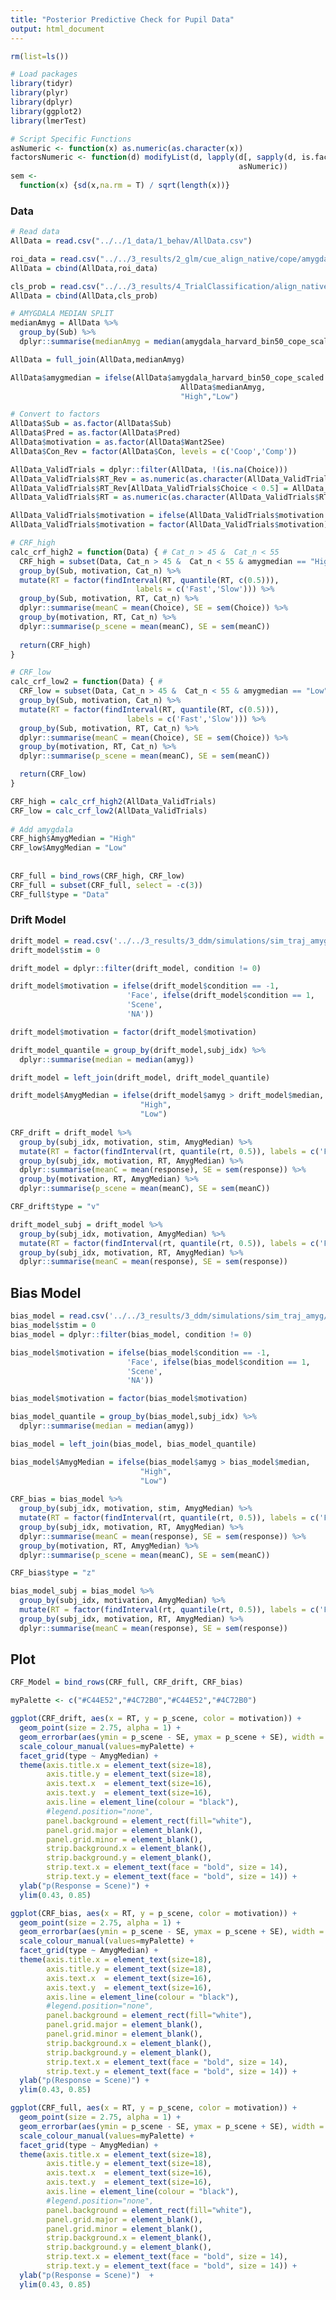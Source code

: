 ```yaml
---
title: "Posterior Predictive Check for Pupil Data"
output: html_document
---
```


```r
rm(list=ls())

# Load packages
library(tidyr)
library(plyr)
library(dplyr)
library(ggplot2)
library(lmerTest)

# Script Specific Functions
asNumeric <- function(x) as.numeric(as.character(x))
factorsNumeric <- function(d) modifyList(d, lapply(d[, sapply(d, is.factor)],   
                                                   asNumeric))
sem <- 
  function(x) {sd(x,na.rm = T) / sqrt(length(x))}

```

### Data

```r
# Read data
AllData = read.csv("../../1_data/1_behav/AllData.csv")

roi_data = read.csv("../../3_results/2_glm/cue_align_native/cope/amygdala_harvard_bin50_cope.csv",header=T)
AllData = cbind(AllData,roi_data)

cls_prob = read.csv("../../3_results/4_TrialClassification/align_native_delete1_trialbetas_copemap_scaled/TrainTrial/vvs/AllProb.csv")
AllData = cbind(AllData,cls_prob)

```

```r
# AMYGDALA MEDIAN SPLIT
medianAmyg = AllData %>%
  group_by(Sub) %>%
  dplyr::summarise(medianAmyg = median(amygdala_harvard_bin50_cope_scaled))

AllData = full_join(AllData,medianAmyg)

AllData$amygmedian = ifelse(AllData$amygdala_harvard_bin50_cope_scaled > 
                                      AllData$medianAmyg,
                                      "High","Low")

```

``` r
# Convert to factors
AllData$Sub = as.factor(AllData$Sub)
AllData$Pred = as.factor(AllData$Pred)
AllData$motivation = as.factor(AllData$Want2See)
AllData$Con_Rev = factor(AllData$Con, levels = c('Coop','Comp'))

AllData_ValidTrials = dplyr::filter(AllData, !(is.na(Choice)))
AllData_ValidTrials$RT_Rev = as.numeric(as.character(AllData_ValidTrials$RT))
AllData_ValidTrials$RT_Rev[AllData_ValidTrials$Choice < 0.5] = AllData_ValidTrials$RT_Rev[AllData_ValidTrials$Choice < 0.5] * - 1
AllData_ValidTrials$RT = as.numeric(as.character(AllData_ValidTrials$RT))

AllData_ValidTrials$motivation = ifelse(AllData_ValidTrials$motivation == "0", "Face", "Scene")
AllData_ValidTrials$motivation = factor(AllData_ValidTrials$motivation)
```

``` r
# CRF_high
calc_crf_high2 = function(Data) { # Cat_n > 45 &  Cat_n < 55
  CRF_high = subset(Data, Cat_n > 45 &  Cat_n < 55 & amygmedian == "High") %>%
  group_by(Sub, motivation, Cat_n) %>% 
  mutate(RT = factor(findInterval(RT, quantile(RT, c(0.5))),
                            labels = c('Fast','Slow'))) %>%
  group_by(Sub, motivation, RT, Cat_n) %>%
  dplyr::summarise(meanC = mean(Choice), SE = sem(Choice)) %>%
  group_by(motivation, RT, Cat_n) %>%
  dplyr::summarise(p_scene = mean(meanC), SE = sem(meanC)) 
  
  return(CRF_high)
}

# CRF_low
calc_crf_low2 = function(Data) { # 
  CRF_low = subset(Data, Cat_n > 45 &  Cat_n < 55 & amygmedian == "Low") %>%
  group_by(Sub, motivation, Cat_n) %>%
  mutate(RT = factor(findInterval(RT, quantile(RT, c(0.5))),
                          labels = c('Fast','Slow'))) %>%
  group_by(Sub, motivation, RT, Cat_n) %>%
  dplyr::summarise(meanC = mean(Choice), SE = sem(Choice)) %>%
  group_by(motivation, RT, Cat_n) %>%
  dplyr::summarise(p_scene = mean(meanC), SE = sem(meanC)) 

  return(CRF_low)
}

```

``` r
CRF_high = calc_crf_high2(AllData_ValidTrials)
CRF_low = calc_crf_low2(AllData_ValidTrials)
  
# Add amygdala
CRF_high$AmygMedian = "High"
CRF_low$AmygMedian = "Low"
  
  
CRF_full = bind_rows(CRF_high, CRF_low)
CRF_full = subset(CRF_full, select = -c(3))
CRF_full$type = "Data"

```

### Drift Model

```r
drift_model = read.csv('../../3_results/3_ddm/simulations/sim_traj_amyg/drift/Sim1.csv', header = T)
drift_model$stim = 0

drift_model = dplyr::filter(drift_model, condition != 0)

drift_model$motivation = ifelse(drift_model$condition == -1, 
                          'Face', ifelse(drift_model$condition == 1,
                          'Scene',
                          'NA'))

drift_model$motivation = factor(drift_model$motivation)

drift_model_quantile = group_by(drift_model,subj_idx) %>%
  dplyr::summarise(median = median(amyg))

drift_model = left_join(drift_model, drift_model_quantile)

drift_model$AmygMedian = ifelse(drift_model$amyg > drift_model$median,
                             "High",
                             "Low")
  
CRF_drift = drift_model %>%
  group_by(subj_idx, motivation, stim, AmygMedian) %>%
  mutate(RT = factor(findInterval(rt, quantile(rt, 0.5)), labels = c('Fast','Slow'))) %>%
  group_by(subj_idx, motivation, RT, AmygMedian) %>%
  dplyr::summarise(meanC = mean(response), SE = sem(response)) %>%
  group_by(motivation, RT, AmygMedian) %>%
  dplyr::summarise(p_scene = mean(meanC), SE = sem(meanC))

CRF_drift$type = "v"
```


```r
drift_model_subj = drift_model %>%
  group_by(subj_idx, motivation, AmygMedian) %>%
  mutate(RT = factor(findInterval(rt, quantile(rt, 0.5)), labels = c('Fast','Slow'))) %>%
  group_by(subj_idx, motivation, RT, AmygMedian) %>%
  dplyr::summarise(meanC = mean(response), SE = sem(response))
```

## Bias Model

```r
bias_model = read.csv('../../3_results/3_ddm/simulations/sim_traj_amyg/bias/Sim1.csv', header = T)
bias_model$stim = 0
bias_model = dplyr::filter(bias_model, condition != 0)

bias_model$motivation = ifelse(bias_model$condition == -1, 
                          'Face', ifelse(bias_model$condition == 1,
                          'Scene',
                          'NA'))

bias_model$motivation = factor(bias_model$motivation)

bias_model_quantile = group_by(bias_model,subj_idx) %>%
  dplyr::summarise(median = median(amyg))

bias_model = left_join(bias_model, bias_model_quantile)

bias_model$AmygMedian = ifelse(bias_model$amyg > bias_model$median,
                             "High",
                             "Low")
  
CRF_bias = bias_model %>%
  group_by(subj_idx, motivation, stim, AmygMedian) %>%
  mutate(RT = factor(findInterval(rt, quantile(rt, 0.5)), labels = c('Fast','Slow'))) %>%
  group_by(subj_idx, motivation, RT, AmygMedian) %>%
  dplyr::summarise(meanC = mean(response), SE = sem(response)) %>%
  group_by(motivation, RT, AmygMedian) %>%
  dplyr::summarise(p_scene = mean(meanC), SE = sem(meanC))

CRF_bias$type = "z"

```

```r
bias_model_subj = bias_model %>%
  group_by(subj_idx, motivation, AmygMedian) %>%
  mutate(RT = factor(findInterval(rt, quantile(rt, 0.5)), labels = c('Fast','Slow'))) %>%
  group_by(subj_idx, motivation, RT, AmygMedian) %>%
  dplyr::summarise(meanC = mean(response), SE = sem(response))

```

## Plot

``` r
CRF_Model = bind_rows(CRF_full, CRF_drift, CRF_bias)

myPalette <- c("#C44E52","#4C72B0","#C44E52","#4C72B0")

ggplot(CRF_drift, aes(x = RT, y = p_scene, color = motivation)) +
  geom_point(size = 2.75, alpha = 1) +
  geom_errorbar(aes(ymin = p_scene - SE, ymax = p_scene + SE), width = .1) +
  scale_colour_manual(values=myPalette) +
  facet_grid(type ~ AmygMedian) +
  theme(axis.title.x = element_text(size=18),
        axis.title.y = element_text(size=18),
        axis.text.x  = element_text(size=16),
        axis.text.y  = element_text(size=16),
        axis.line = element_line(colour = "black"),
        #legend.position="none",
        panel.background = element_rect(fill="white"),
        panel.grid.major = element_blank(), 
        panel.grid.minor = element_blank(),
        strip.background.x = element_blank(),
        strip.background.y = element_blank(),
        strip.text.x = element_text(face = "bold", size = 14),
        strip.text.y = element_text(face = "bold", size = 14)) +
  ylab("p(Response = Scene)") +
  ylim(0.43, 0.85)

```

``` r
ggplot(CRF_bias, aes(x = RT, y = p_scene, color = motivation)) +
  geom_point(size = 2.75, alpha = 1) +
  geom_errorbar(aes(ymin = p_scene - SE, ymax = p_scene + SE), width = .1) +
  scale_colour_manual(values=myPalette) +
  facet_grid(type ~ AmygMedian) +
  theme(axis.title.x = element_text(size=18),
        axis.title.y = element_text(size=18),
        axis.text.x  = element_text(size=16),
        axis.text.y  = element_text(size=16),
        axis.line = element_line(colour = "black"),
        #legend.position="none",
        panel.background = element_rect(fill="white"),
        panel.grid.major = element_blank(), 
        panel.grid.minor = element_blank(),
        strip.background.x = element_blank(),
        strip.background.y = element_blank(),
        strip.text.x = element_text(face = "bold", size = 14),
        strip.text.y = element_text(face = "bold", size = 14)) +
  ylab("p(Response = Scene)") +
  ylim(0.43, 0.85)

```

``` r
ggplot(CRF_full, aes(x = RT, y = p_scene, color = motivation)) +
  geom_point(size = 2.75, alpha = 1) +
  geom_errorbar(aes(ymin = p_scene - SE, ymax = p_scene + SE), width = .1) +
  scale_colour_manual(values=myPalette) +
  facet_grid(type ~ AmygMedian) +
  theme(axis.title.x = element_text(size=18),
        axis.title.y = element_text(size=18),
        axis.text.x  = element_text(size=16),
        axis.text.y  = element_text(size=16),
        axis.line = element_line(colour = "black"),
        #legend.position="none",
        panel.background = element_rect(fill="white"),
        panel.grid.major = element_blank(), 
        panel.grid.minor = element_blank(),
        strip.background.x = element_blank(),
        strip.background.y = element_blank(),
        strip.text.x = element_text(face = "bold", size = 14),
        strip.text.y = element_text(face = "bold", size = 14)) +
  ylab("p(Response = Scene)")  +
  ylim(0.43, 0.85)

```
